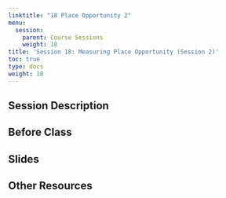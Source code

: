 ```yaml
---
linktitle: "18 Place Opportunity 2"
menu:
  session:
    parent: Course Sessions
    weight: 18
title: 'Session 18: Measuring Place Opportunity (Session 2)'
toc: true
type: docs
weight: 18
---
```


## Session Description

## Before Class

## Slides

## Other Resources
